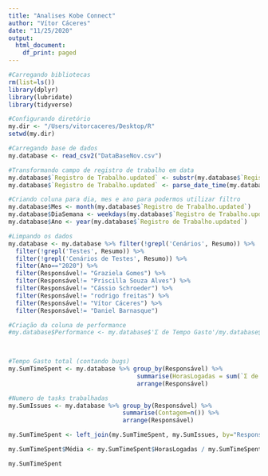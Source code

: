 ```yaml
---
title: "Analises Kobe Connect"
author: "Vítor Cáceres"
date: "11/25/2020"
output:
  html_document:
    df_print: paged
---
```


```r
#Carregando bibliotecas
rm(list=ls())
library(dplyr)
library(lubridate)
library(tidyverse)

#Configurando diretório
my.dir <- "/Users/vitorcaceres/Desktop/R"
setwd(my.dir)

#Carregando base de dados
my.database <- read_csv2("DataBaseNov.csv")
```



```r
#Transformando campo de registro de trabalho em data
my.database$`Registro de Trabalho.updated` <- substr(my.database$`Registro de Trabalho.updated`,0,11)
my.database$`Registro de Trabalho.updated` <- parse_date_time(my.database$`Registro de Trabalho.updated`, orders = c("ymd", "dmy", "mdy"))

#Criando coluna para dia, mes e ano para podermos utilizar filtro
my.database$Mes <- month(my.database$`Registro de Trabalho.updated`)
my.database$DiaSemana <- weekdays(my.database$`Registro de Trabalho.updated`)
my.database$Ano <- year(my.database$`Registro de Trabalho.updated`)

#Limpando os dados
my.database <- my.database %>% filter(!grepl('Cenários', Resumo)) %>%
  filter(!grepl('Testes', Resumo)) %>%
  filter(!grepl('Cenários de Testes', Resumo)) %>%
  filter(Ano=="2020") %>%
  filter(Responsável!= "Graziela Gomes") %>%
  filter(Responsável!= "Priscilla Souza Alves") %>%
  filter(Responsável!= "Cássio Schroeder") %>%
  filter(Responsável!= "rodrigo freitas") %>%
  filter(Responsável!= "Vítor Cáceres") %>%
  filter(Responsável!= "Daniel Barnasque")

#Criação da coluna de performance
#my.database$Performance <- my.database$'Σ de Tempo Gasto'/my.database$'Σ da Estimativa Original'

  
```



```r
#Tempo Gasto total (contando bugs)
my.SumTimeSpent <- my.database %>% group_by(Responsável) %>%
                                    summarise(HorasLogadas = sum(`Σ de Tempo Gasto`)/3600) %>%
                                    arrange(Responsável)

#Numero de tasks trabalhadas
my.SumIssues <- my.database %>% group_by(Responsável) %>%
                                summarise(Contagem=n()) %>%
                                arrange(Responsável)

my.SumTimeSpent <- left_join(my.SumTimeSpent, my.SumIssues, by="Responsável")

my.SumTimeSpent$Média <- my.SumTimeSpent$HorasLogadas / my.SumTimeSpent$Contagem

my.SumTimeSpent
```


